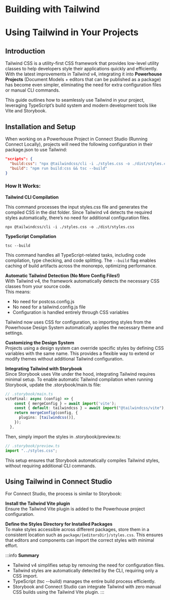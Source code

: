 # Building with Tailwind

# Using Tailwind in Your Projects

## Introduction

Tailwind CSS is a utility-first CSS framework that provides low-level utility classes to help developers style their applications quickly and efficiently. With the latest improvements in Tailwind v4, integrating it into **Powerhouse Projects** (Document Models + editors that can be published as a package) has become even simpler, eliminating the need for extra configuration files or manual CLI commands.

This guide outlines how to seamlessly use Tailwind in your project, leveraging TypeScript’s build system and modern development tools like Vite and Storybook.

## Installation and Setup
When working on a Powerhouse Project in Connect Studio (Running Connect Locally), projects will need the following configuration in their package.json to use Tailwind:

```json
"scripts": {
  "build:css": "npx @tailwindcss/cli -i ./styles.css -o ./dist/styles.css",
  "build": "npm run build:css && tsc --build"
}
```
### How It Works:
**Tailwind CLI Compilation**

This command processes the input styles.css file and generates the compiled CSS in the dist folder.
Since Tailwind v4 detects the required styles automatically, there’s no need for additional configuration files.
```
npx @tailwindcss/cli -i ./styles.css -o ./dist/styles.css
```


**TypeScript Compilation**

```
tsc --build
```
This command handles all TypeScript-related tasks, including code compilation, type checking, and code splitting.
The `--build` flag enables caching of build artifacts across the monorepo, optimizing performance.

**Automatic Tailwind Detection (No More Config Files!)**  
With Tailwind v4, the framework automatically detects the necessary CSS classes from your source code.   
This means:
- No need for postcss.config.js
- No need for a tailwind.config.js file
- Configuration is handled entirely through CSS variables

Tailwind now uses CSS for configuration, so importing styles from the Powerhouse Design System automatically applies the necessary theme and settings.

**Customizing the Design System**  
Projects using a design system can override specific styles by defining CSS variables with the same name. This provides a flexible way to extend or modify themes without additional Tailwind configuration.

**Integrating Tailwind with Storybook**  
Since Storybook uses Vite under the hood, integrating Tailwind requires minimal setup. To enable automatic Tailwind compilation when running Storybook, update the .storybook/main.ts file:

```ts
// .storybook/main.ts
viteFinal: async (config) => {
    const { mergeConfig } = await import('vite');
    const { default: tailwindcss } = await import("@tailwindcss/vite");
    return mergeConfig(config, {
      plugins: [tailwindcss()],
    });
  },
```
Then, simply import the styles in .storybook/preview.ts:

```ts
// .storybook/preview.ts
import "../styles.css";
```
This setup ensures that Storybook automatically compiles Tailwind styles, without requiring additional CLI commands.

## Using Tailwind in Connect Studio
For Connect Studio, the process is similar to Storybook:

**Install the Tailwind Vite plugin**  
Ensure the Tailwind Vite plugin is added to the Powerhouse project configuration.

**Define the Styles Directory for Installed Packages**  
To make styles accessible across different packages, store them in a consistent location such as `package/{editorsDir}/styles.css`.
This ensures that editors and components can import the correct styles with minimal effort.

:::info
**Summary**   
- Tailwind v4 simplifies setup by removing the need for configuration files.
- Tailwind styles are automatically detected by the CLI, requiring only a CSS import.
- TypeScript (tsc --build) manages the entire build process efficiently.
- Storybook and Connect Studio can integrate Tailwind with zero manual CSS builds using the Tailwind Vite plugin.
:::
